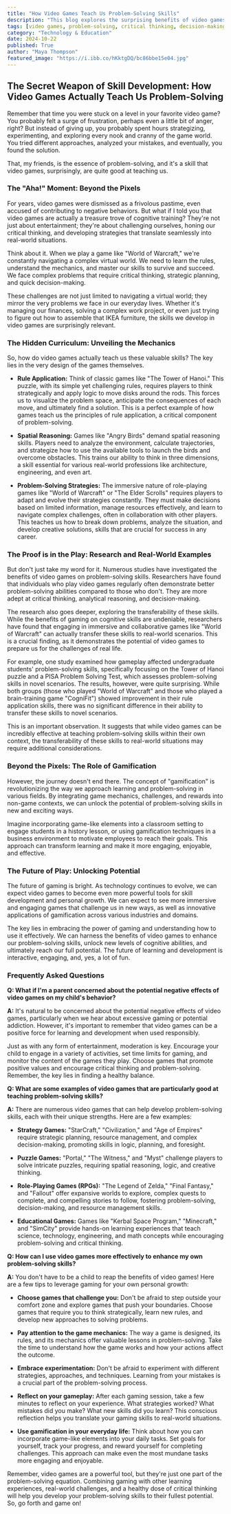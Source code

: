 ```yaml
---
title: "How Video Games Teach Us Problem-Solving Skills"
description: "This blog explores the surprising benefits of video games, highlighting how they can actually teach us valuable problem-solving skills that translate to real-life scenarios. From strategy to spatial reasoning, learn how game mechanics hone critical thinking and decision-making abilities."
tags: [video games, problem-solving, critical thinking, decision-making, cognitive skills, learning, gamification, education, technology, psychology]
category: "Technology & Education"
date: 2024-10-22
published: True
author: "Maya Thompson"
featured_image: "https://i.ibb.co/hKktgDQ/bc86bbe15e04.jpg"
---
```


##  The Secret Weapon of Skill Development: How Video Games Actually Teach Us Problem-Solving

Remember that time you were stuck on a level in your favorite video game? You probably felt a surge of frustration, perhaps even a little bit of anger, right? But instead of giving up, you probably spent hours strategizing, experimenting, and exploring every nook and cranny of the game world.  You tried different approaches, analyzed your mistakes, and eventually, you found the solution.  

That, my friends, is the essence of problem-solving, and it's a skill that video games, surprisingly, are quite good at teaching us. 

###  The "Aha!" Moment:  Beyond the Pixels

For years, video games were dismissed as a frivolous pastime, even accused of contributing to negative behaviors. But what if I told you that video games are actually a treasure trove of cognitive training?  They're not just about entertainment; they're about challenging ourselves, honing our critical thinking, and developing strategies that translate seamlessly into real-world situations.

Think about it.  When we play a game like "World of Warcraft," we're constantly navigating a complex virtual world. We need to learn the rules, understand the mechanics, and master our skills to survive and succeed. We face complex problems that require critical thinking, strategic planning, and quick decision-making.  

These challenges are not just limited to navigating a virtual world; they mirror the very problems we face in our everyday lives. Whether it's managing our finances, solving a complex work project, or even just trying to figure out how to assemble that IKEA furniture, the skills we develop in video games are surprisingly relevant.

### The Hidden Curriculum:  Unveiling the Mechanics

So, how do video games actually teach us these valuable skills? The key lies in the very design of the games themselves.  

- **Rule Application:**  Think of classic games like "The Tower of Hanoi."  This puzzle, with its simple yet challenging rules, requires players to think strategically and apply logic to move disks around the rods.  This forces us to visualize the problem space, anticipate the consequences of each move, and ultimately find a solution.  This is a perfect example of how games teach us the principles of rule application, a critical component of problem-solving.

- **Spatial Reasoning:**  Games like "Angry Birds" demand spatial reasoning skills.  Players need to analyze the environment, calculate trajectories, and strategize how to use the available tools to launch the birds and overcome obstacles.  This trains our ability to think in three dimensions, a skill essential for various real-world professions like architecture, engineering, and even art.

- **Problem-Solving Strategies:**  The immersive nature of role-playing games like "World of Warcraft" or "The Elder Scrolls" requires players to adapt and evolve their strategies constantly.  They must make decisions based on limited information, manage resources effectively, and learn to navigate complex challenges, often in collaboration with other players. This teaches us how to break down problems, analyze the situation, and develop creative solutions, skills that are crucial for success in any career.

###  The Proof is in the Play:  Research and Real-World Examples

But don't just take my word for it.  Numerous studies have investigated the benefits of video games on problem-solving skills.  Researchers have found that individuals who play video games regularly often demonstrate better problem-solving abilities compared to those who don't. They are more adept at critical thinking, analytical reasoning, and decision-making.

The research also goes deeper, exploring the transferability of these skills.  While the benefits of gaming on cognitive skills are undeniable, researchers have found that engaging in immersive and collaborative games like "World of Warcraft" can actually transfer these skills to real-world scenarios. This is a crucial finding, as it demonstrates the potential of video games to prepare us for the challenges of real life.

For example, one study examined how gameplay affected undergraduate students' problem-solving skills, specifically focusing on the Tower of Hanoi puzzle and a PISA Problem Solving Test, which assesses problem-solving skills in novel scenarios. The results, however, were quite surprising.  While both groups (those who played "World of Warcraft" and those who played a brain-training game "CogniFit") showed improvement in their rule application skills, there was no significant difference in their ability to transfer these skills to novel scenarios.

This is an important observation. It suggests that while video games can be incredibly effective at teaching problem-solving skills within their own context, the transferability of these skills to real-world situations may require additional considerations.

###  Beyond the Pixels:  The Role of Gamification

However, the journey doesn't end there.  The concept of "gamification" is revolutionizing the way we approach learning and problem-solving in various fields.  By integrating game mechanics, challenges, and rewards into non-game contexts, we can unlock the potential of problem-solving skills in new and exciting ways.

Imagine incorporating game-like elements into a classroom setting to engage students in a history lesson, or using gamification techniques in a business environment to motivate employees to reach their goals.  This approach can transform learning and make it more engaging, enjoyable, and effective.

###  The Future of Play:  Unlocking Potential

The future of gaming is bright.  As technology continues to evolve, we can expect video games to become even more powerful tools for skill development and personal growth.  We can expect to see more immersive and engaging games that challenge us in new ways, as well as innovative applications of gamification across various industries and domains.

The key lies in embracing the power of gaming and understanding how to use it effectively.  We can harness the benefits of video games to enhance our problem-solving skills, unlock new levels of cognitive abilities, and ultimately reach our full potential.  The future of learning and development is interactive, engaging, and, yes, a lot of fun.

### Frequently Asked Questions

**Q: What if I'm a parent concerned about the potential negative effects of video games on my child's behavior?**

**A:** It's natural to be concerned about the potential negative effects of video games, particularly when we hear about excessive gaming or potential addiction.  However, it's important to remember that video games can be a positive force for learning and development when used responsibly.  

Just as with any form of entertainment, moderation is key.  Encourage your child to engage in a variety of activities, set time limits for gaming, and monitor the content of the games they play.  Choose games that promote positive values and encourage critical thinking and problem-solving.  Remember, the key lies in finding a healthy balance.

**Q: What are some examples of video games that are particularly good at teaching problem-solving skills?**

**A:** There are numerous video games that can help develop problem-solving skills, each with their unique strengths. Here are a few examples:

 - **Strategy Games:** "StarCraft," "Civilization," and "Age of Empires" require strategic planning, resource management, and complex decision-making, promoting skills in logic, planning, and foresight.

 - **Puzzle Games:**  "Portal," "The Witness," and "Myst" challenge players to solve intricate puzzles, requiring spatial reasoning, logic, and creative thinking.

 - **Role-Playing Games (RPGs):**  "The Legend of Zelda," "Final Fantasy," and "Fallout" offer expansive worlds to explore, complex quests to complete, and compelling stories to follow, fostering problem-solving, decision-making, and resource management skills.

 - **Educational Games:**  Games like "Kerbal Space Program," "Minecraft," and "SimCity" provide hands-on learning experiences that teach science, technology, engineering, and math concepts while encouraging problem-solving and critical thinking.

**Q:  How can I use video games more effectively to enhance my own problem-solving skills?**

**A:**  You don't have to be a child to reap the benefits of video games!  Here are a few tips to leverage gaming for your own personal growth:

- **Choose games that challenge you:**  Don't be afraid to step outside your comfort zone and explore games that push your boundaries.  Choose games that require you to think strategically, learn new rules, and develop new approaches to solving problems.

- **Pay attention to the game mechanics:**  The way a game is designed, its rules, and its mechanics offer valuable lessons in problem-solving.  Take the time to understand how the game works and how your actions affect the outcome.

- **Embrace experimentation:**  Don't be afraid to experiment with different strategies, approaches, and techniques.  Learning from your mistakes is a crucial part of the problem-solving process.

- **Reflect on your gameplay:**  After each gaming session, take a few minutes to reflect on your experience.  What strategies worked? What mistakes did you make? What new skills did you learn?  This conscious reflection helps you translate your gaming skills to real-world situations.

- **Use gamification in your everyday life:**  Think about how you can incorporate game-like elements into your daily tasks. Set goals for yourself, track your progress, and reward yourself for completing challenges.  This approach can make even the most mundane tasks more engaging and enjoyable.

Remember, video games are a powerful tool, but they're just one part of the problem-solving equation.  Combining gaming with other learning experiences, real-world challenges, and a healthy dose of critical thinking will help you develop your problem-solving skills to their fullest potential.  So, go forth and game on!
